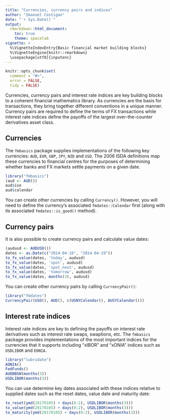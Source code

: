 ```yaml
---
title: "Currencies, currency pairs and indices"
author: "Imanuel Costigan"
date: "`r Sys.Date()`"
output: 
  rmarkdown::html_document:
    toc: true
    theme: spacelab
vignette: >
  %\VignetteIndexEntry{Basic financial market building blocks}
  %\VignetteEngine{knitr::rmarkdown}
  \usepackage[utf8]{inputenc}
---
```


```r
knitr::opts_chunk$set(
  comment = "#>",
  error = FALSE,
  tidy = FALSE)
```

Currencies, currency pairs and interest rate indices are key building blocks to a coherent financial mathematics library. As currencies are the basis for transactions, they bring together different conventions in a unique manner. Currency pairs are required to define the terms of FX transactions while interest rate indices define the payoffs of the largest over-the-counter derivatives asset class.

## Currencies

The `fmbasics` package supplies implementations of the following key currencies:  `AUD`, `EUR`, `GBP`, `JPY`, `NZD` and `USD`. The 2006 ISDA definitions map these currencies to financial centres for the purposes of determining whether banks and FX markets settle payments on a given date.

```r
library("fmbasics")
(aud <- AUD())
aud$iso
aud$calendar
```

You can create other currencies by calling `Currency()`. However, you will need to define the currency's associated `fmdates::Calendar` first (along with its associated `fmdates::is_good()` method). 

## Currency pairs

It is also possible to create currency pairs and calculate value dates:

```r
(audusd <- AUDUSD())
dates <- as.Date(c("2014-04-16", "2014-04-19"))
to_fx_value(dates, 'today', audusd)
to_fx_value(dates, 'spot', audusd)
to_fx_value(dates, 'spot_next', audusd)
to_fx_value(dates, 'tomorrow', audusd)
to_fx_value(dates, months(3), audusd)
```

You can create other currency pairs by calling `CurrencyPair()`:

```r
library("fmdates")
CurrencyPair(USD(), AUD(), c(USNYCalendar(), AUSYCalendar()))
```

## Interest rate indices

Interest rate indices are key to defining the payoffs on interest rate derivatives such as interest rate swaps, swaptions, etc. The `fmbasics` package provides implementations of the most important indices for the currencies that it supports including "xIBOR" and "xONIA" indices such as `USDLIBOR` and `EONIA`.

```r
library("lubridate")
AONIA()
FedFunds()
AUDBBSW(months(3))
USDLIBOR(months(3))
```

You can use determine key dates associated with these indices relative to supplied dates such as the reset dates, value date and maturity date:

```r
to_reset(ymd(20170105) + days(0:2), USDLIBOR(months(3)))
to_value(ymd(20170105) + days(0:2), USDLIBOR(months(3)))
to_maturity(ymd(20170105) + days(0:2), USDLIBOR(months(3)))
```

